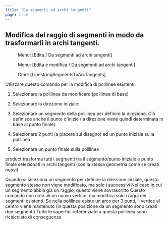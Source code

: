 ```yaml
---
title: "Da segmenti ad archi tangenti"
page: true
---
```

## Modifica del raggio di segmenti in modo da trasformarli in archi tangenti.
<GeoMapper> <Menu> Menu: [Edita / Da segmenti ad archi tangenti] </Menu> </GeoMapper>
<GeoDesigner> <Menu> Menu: [Edita e modifica / Da segmenti ad archi tangenti] </Menu> 
 <Menu> Cmd: [LinestringSegmentsToArcTangents] </Menu> </GeoDesigner>

Utlizzare questo comando per la modifica di polilinee esistenti.

1. Selezionare la polilinea da modificare (polilinea di base)

2. Selezionare la direzione iniziale:

1. Selezionare un segmento della polilinea per definire la direzione. Ci&#242; definisce anche il punto d&#39;inizio (la direzione viene quindi determinata in base al punto finale).

2. Selezionare 2 punti (a piacere sul disegno) ed un punto iniziale sulla polilinea



3. Selezionare un punto finale sulla polilinea



 <Placeholder>product</Placeholder> trasforma tutti i segmenti tra il segmento/punto iniziale e punto finale selezionati in archi tangenti (con la stessa geometria come se creati nuovi)

<Success>
Quando si seleziona un segmento per definire la direzione iniziale, questo segmento stesso non viene modificato, ma solo i successivi 
</Success>

<Success>
Nel caso in cui un segmento abbia gi&#224; un raggio, questo viene sovrascritto
</Success>

<Success>
Questo comando non crea alcun nuovo vertice, ma modifica solo i raggi dei segmenti esistenti.
</Success>

<Success>
Se nella polilinea esiste un arco per 3 punti, il vertice al centro viene mantenuto (in questa posizione da un segmento sono creati due segmenti)
</Success>

<Success>
Tutte le superfici referenziate a questa polilinea sono ricalcolate di conseguenza.
</Success>

